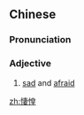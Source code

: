 {{also|凄惶}}
==Chinese==
{{zh-forms|s=凄惶}}

===Pronunciation===
{{zh-pron
|m=qīhuáng
|c=cai1 wong4
|cat=a
}}

===Adjective===
{{zh-adj}}

# {{lb|zh|literary}} [[sad]] and [[afraid]]

[[zh:悽惶]]